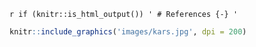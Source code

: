 `r if (knitr::is_html_output()) '
# References {-}
'`

```r
knitr::include_graphics('images/kars.jpg', dpi = 200)
```
